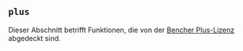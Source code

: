 
## `plus`

Dieser Abschnitt betrifft Funktionen, die von der [Bencher Plus-Lizenz](/legal/plus) abgedeckt sind.

<PlusGitHub />
<PlusStats />
